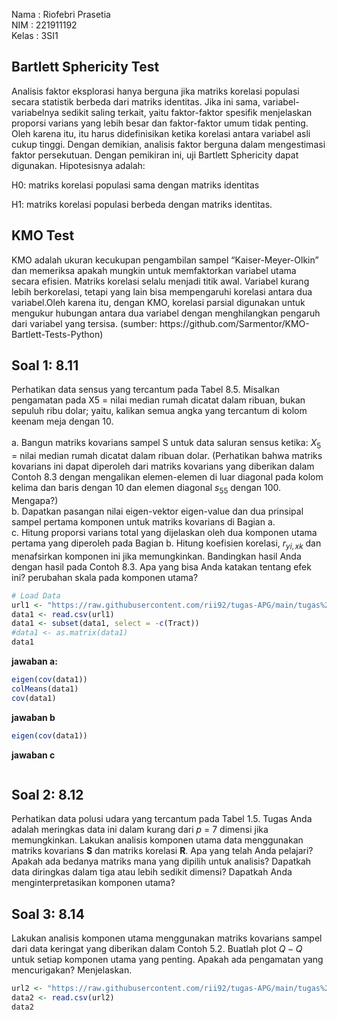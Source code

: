 Nama    : Riofebri Prasetia
<br>NIM     : 221911192
<br>Kelas   : 3SI1

## Bartlett Sphericity Test
Analisis faktor eksplorasi hanya berguna jika matriks korelasi populasi secara statistik berbeda dari matriks identitas. Jika ini sama, variabel-variabelnya sedikit saling terkait, yaitu faktor-faktor spesifik menjelaskan proporsi varians yang lebih besar dan faktor-faktor umum tidak penting. Oleh karena itu, itu harus didefinisikan ketika korelasi antara variabel asli cukup tinggi. Dengan demikian, analisis faktor berguna dalam mengestimasi faktor persekutuan. Dengan pemikiran ini, uji Bartlett Sphericity dapat digunakan. Hipotesisnya adalah:

H0: matriks korelasi populasi sama dengan matriks identitas

H1: matriks korelasi populasi berbeda dengan matriks identitas.

## KMO Test
KMO adalah ukuran kecukupan pengambilan sampel "Kaiser-Meyer-Olkin" dan memeriksa apakah mungkin untuk memfaktorkan variabel utama secara efisien. Matriks korelasi selalu menjadi titik awal. Variabel kurang lebih berkorelasi, tetapi yang lain bisa mempengaruhi korelasi antara dua variabel.Oleh karena itu, dengan KMO, korelasi parsial digunakan untuk mengukur hubungan antara dua variabel dengan menghilangkan pengaruh dari variabel yang tersisa. (sumber: https://github.com/Sarmentor/KMO-Bartlett-Tests-Python)

## Soal 1: 8.11
Perhatikan data sensus yang tercantum pada Tabel 8.5. Misalkan pengamatan pada X5 = nilai median rumah dicatat dalam ribuan, bukan sepuluh ribu dolar; yaitu, kalikan semua angka yang tercantum di kolom keenam meja dengan 10.<br>
<br>a. Bangun matriks kovarians sampel S untuk data saluran sensus ketika:
$X_{5}$ = nilai median rumah dicatat dalam ribuan dolar. (Perhatikan bahwa
matriks kovarians ini dapat diperoleh dari matriks kovarians yang diberikan dalam
Contoh 8.3 dengan mengalikan elemen-elemen di luar diagonal pada kolom kelima dan
baris dengan 10 dan elemen diagonal $s_{55}$ dengan 100. Mengapa?)
<br>b. Dapatkan pasangan nilai eigen-vektor eigen-value dan dua prinsipal sampel pertama komponen untuk matriks kovarians di Bagian a.
<br>c. Hitung proporsi varians total yang dijelaskan oleh dua komponen utama pertama yang diperoleh pada Bagian b. Hitung koefisien korelasi,
$r_{yi, xk}$ dan menafsirkan komponen ini jika memungkinkan. Bandingkan hasil Anda dengan hasil pada Contoh 8.3. Apa yang bisa Anda katakan tentang efek ini? perubahan skala pada komponen utama?

```r
# Load Data
url1 <- "https://raw.githubusercontent.com/rii92/tugas-APG/main/tugas%20pertemuan%208/tabel_8.5.csv"
data1 <- read.csv(url1)
data1 <- subset(data1, select = -c(Tract))
#data1 <- as.matrix(data1)
data1
```
**jawaban a:**
```r
eigen(cov(data1))
colMeans(data1)
cov(data1)
```

**jawaban b**
```r
eigen(cov(data1))
```

**jawaban c**
```r

```


## Soal 2: 8.12
Perhatikan data polusi udara yang tercantum pada Tabel 1.5. Tugas Anda adalah meringkas data ini dalam kurang dari $p$ = 7 dimensi jika memungkinkan. Lakukan analisis komponen utama data menggunakan matriks kovarians **S** dan matriks korelasi **R**. Apa yang telah Anda pelajari? Apakah ada bedanya matriks mana yang dipilih untuk analisis? Dapatkah data diringkas dalam tiga atau lebih sedikit dimensi? Dapatkah Anda menginterpretasikan komponen utama?

## Soal 3: 8.14
Lakukan analisis komponen utama menggunakan matriks kovarians sampel dari data keringat yang diberikan dalam Contoh 5.2. Buatlah plot $Q-Q$ untuk setiap komponen utama yang penting. Apakah ada pengamatan yang mencurigakan? Menjelaskan.
```r
url2 <- "https://raw.githubusercontent.com/rii92/tugas-APG/main/tugas%20pertemuan%208/table%205.1.csv"
data2 <- read.csv(url2)
data2
```

